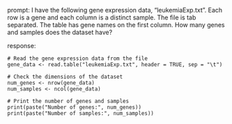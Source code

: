 prompt:
I have the following gene expression data, "leukemiaExp.txt". Each row is a gene and each column is a distinct sample. The file is tab separated. The table has gene names on the first column. How many genes and samples does the dataset have?

response:
```
# Read the gene expression data from the file
gene_data <- read.table("leukemiaExp.txt", header = TRUE, sep = "\t")

# Check the dimensions of the dataset
num_genes <- nrow(gene_data)
num_samples <- ncol(gene_data)

# Print the number of genes and samples
print(paste("Number of genes:", num_genes))
print(paste("Number of samples:", num_samples))
```


